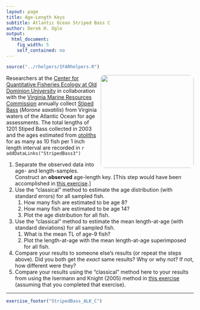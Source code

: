 ```yaml
---
layout: page
title: Age-Length Keys
subtitle: Atlantic Ocean Striped Bass C
author: Derek H. Ogle
output: 
  html_document: 
    fig_width: 5
    self_contained: no
---
```

```r
source("../rhelpers/IFARhelpers.R")
```

<img style="float: right; margin: 0px 0px 10px 10px; border-radius:10px;" src="imgs/striped-bass-3.jpg" width="250px" />
Researchers at the [Center for Quantitative Fisheries Ecology at Old Dominion University](http://www.odu.edu/sci/research/cqfe/research/ageing-lab) in collaboration with the [Virginia Marine Resources Commission](http://www.mrc.virginia.gov/) annually collect [Stiped Bass](https://en.wikipedia.org/wiki/Striped_bass) (*Morone saxatilis*) from Virginia waters of the Atlantic Ocean for age assessments.  The total lengths of 1201 Stiped Bass collected in 2003 and the ages estimated from [otoliths](https://en.wikipedia.org/wiki/Otolith) for as many as 10 fish per 1 inch length interval are recorded in `r addDataLinks("StripedBass3")`

1. Separate the observed data into age- and length-samples.  Construct an **observed** age-length key.  [This step would have been accomplished in [this exercise](StripedBass_ALK_A.html).]
1. Use the "classical" method to estimate the age distribution (with standard errors) for all sampled fish.
    1. How many fish are estimated to be age 8?
    1. How many fish are estimated to be age 14?
    1. Plot the age distribution for all fish.
1. Use the "classical" method to estimate the mean length-at-age (with standard deviations) for all sampled fish.
    1. What is the mean TL of age-9 fish?
    1. Plot the length-at-age with the mean length-at-age superimposed for all fish.
1. Compare your results to someone else's results (or repeat the steps above).  Did you both get the *exact* same results?  Why or why not?  If not, how different were they?
1. Compare your results using the "classical" method here to your results from using the Isermann and Knight (2005) method in [this exercise](StripedBass_ALK_B.html) (assuming that you completed that exercise).

---
```r
exercise_footer("StripedBass_ALK_C")
```
